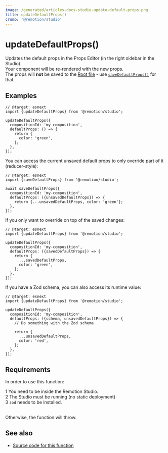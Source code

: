 ```yaml
---
image: /generated/articles-docs-studio-update-default-props.png
title: updateDefaultProps()
crumb: '@remotion/studio'
---
```


# updateDefaultProps()<AvailableFrom v="4.0.154"/>

Updates the default props in the Props Editor (in the right sidebar in the Studio).  
Your component will be re-rendered with the new props.  
The props will **not** be saved to the [Root file](/docs/terminology/root-file) - use [`saveDefaultProps()`](/docs/studio/save-default-props) for that.

## Examples

```tsx twoslash title="Setting {color: 'green'} as the default props"
// @target: esnext
import {updateDefaultProps} from '@remotion/studio';

updateDefaultProps({
  compositionId: 'my-composition',
  defaultProps: () => {
    return {
      color: 'green',
    };
  },
});
```

You can access the current unsaved default props to only override part of it (reducer-style):

```tsx twoslash title="Accessing the current props"
// @target: esnext
import {saveDefaultProps} from '@remotion/studio';

await saveDefaultProps({
  compositionId: 'my-composition',
  defaultProps: ({unsavedDefaultProps}) => {
    return {...unsavedDefaultProps, color: 'green'};
  },
});
```

If you only want to override on top of the saved changes:

```tsx twoslash title="Accessing the saved props"
// @target: esnext
import {updateDefaultProps} from '@remotion/studio';

updateDefaultProps({
  compositionId: 'my-composition',
  defaultProps: ({savedDefaultProps}) => {
    return {
      ...savedDefaultProps,
      color: 'green',
    };
  },
});
```

If you have a Zod schema, you can also access its runtime value:

```tsx twoslash title="Save props from the Props Editor"
// @target: esnext
import {updateDefaultProps} from '@remotion/studio';

updateDefaultProps({
  compositionId: 'my-composition',
  defaultProps: ({schema, unsavedDefaultProps}) => {
    // Do something with the Zod schema

    return {
      ...unsavedDefaultProps,
      color: 'red',
    };
  },
});
```

## Requirements

In order to use this function:

<Step>1</Step> You need to be inside the Remotion Studio.
<br />
<Step>2</Step> The Studio must be running (no static deployment)
<br />
<Step>3</Step> <code>zod</code> needs to be installed.
<br />
<br />

Otherwise, the function will throw.

## See also

- [Source code for this function](https://github.com/remotion-dev/remotion/blob/main/packages/studio/src/api/update-default-props.ts)

